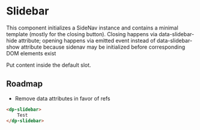 
<Meta
  title="Components/Slidebar"
  component={DpSlidebar}
/>

# Slidebar

This component initializes a SideNav instance and contains a minimal template (mostly for the closing button).
Closing happens via data-slidebar-hide attribute; opening happens via emitted event instead of data-slidebar-show attribute
because sidenav may be initialized before corresponding DOM elements exist

Put content inside the default slot.

## Roadmap

- Remove data attributes in favor of refs

```html
<dp-slidebar>
    Test
</dp-slidebar>
```
